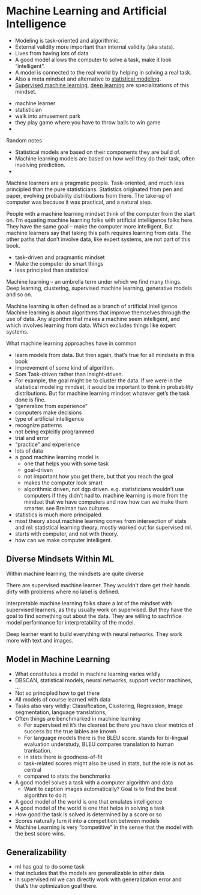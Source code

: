 # Machine Learning and Artificial Intelligence {#machine-learning}

<!-- TODO

* Reread: End of Theory. https://www.wired.com/2008/06/pb-theory/ [@anderson2008end] -> This one is more general and might fit into the model chapter
* Read: https://hal.archives-ouvertes.fr/hal-03474791/
* Recreate Leo Breiman figure from Two cultures

-->

* Modeling is task-oriented and algorithmic.
* External validity more important than internal validity (aka stats).
* Lives from having lots of data
* A good model allows the computer to solve a task, make it look "intelligent".
* A model is connected to the real world by helping in solving a real task.
* Also a meta mindset and alternative to [statistical modeling](#statistical-ml). 
* [Supervised machine learning](#supervised-ml), [deep learning](#deep-learning) are specializations of this mindset.

<!-- metaphor -->
* machine learner
* statistician
* walk into amusement park
* they play game where you have to throw balls to win game
* 

Random notes

* Statistical models are based on their components they are build of.
* Machine learning models are based on how well they do their task, often involving prediction.
* 


Machine learners are a pragmatic people.
Task-oriented, and much less principled than the pure statisticians.
Statistics originated from pen and paper, evolving probability distributions from there.
The take-up of computer was because it was practical, and a natural step.

People with a machine learning mindset think of the computer from the start on.
I'm equating machine learning folks with artificial intelligence folks here.
They have the same goal -- make the computer more intelligent.
But machine learners say that taking this path requires learning from data.
The other paths that don't involve data, like expert systems, are not part of this book.



* task-driven and pragmantic mindset
* Make the computer do smart things
* less principled than statistical



Machine learning -- an umbrella term under which we find many things.
Deep learning, clustering, supervised machine learning, generative models and so on.

Machine learning is often defined as a branch of artificial intelligence.
Machine learning is about algorithms that improve themselves through the use of data.
Any algorithm that makes a machine seem intelligent, and which involves learning from data.
Which excludes things like expert systems.

What machine learning approaches have in common

* learn models from data. But then again, that's true for all mindsets in this book
* Improvement of some kind of algorithm.
* Som Task-driven rather than insight-driven.
* For example, the goal might be to cluster the data. If we were in the statistical modeling mindset, it would be important to think in probability distributions. But for machine learning mindset whatever get's the task done is fine. 
* "generalize from experience"
* computers make decisions
* type of artificial intelligence
* recognize patterns
* not being explcitly programmed
* trial and error
* "practice" and experience
* lots of data
* a good machine learning model is
  * one that helps you with some task
  * goal-driven
  * not important how you get there, but that you reach the goal
  * makes the computer look smart
  * algorithmic driven, not dgp driven. e.g. statisticians wouldn't use computers if they didn't had to. machine learning is more from the mindset that we have computers and now how can we make them smarter. see Breiman two cultures        
* statistics is much more principaled
* most theory about machine learning comes from intersection of stats and ml: statistical learning theory. mostly worked out for supervised ml. 
* starts with computer, and not with theory.
* how can we make computer intelligent.


## Diverse Mindsets Within ML

Within machine learning, the mindsets are quite diverse

There are supervised machine learner.
They wouldn't dare get their hands dirty with problems where no label is defined.

Interpretable machine learning folks share a lot of the mindset with supervised learners, as they usually work on supervised.
But they have the goal to find something out about the data.
They are willing to sacfrifice model performance for interpretability of the model.

Deep learner want to build everything with neural networks.
They work more with text and images.



## Model in Machine Learning


* What constitutes a model in machine learning varies wildly
* DBSCAN, statistical models, neural networks, support vector machines, ...
* Not so principled how to get there
* All models of course learned with data
* Tasks also vary wildly: Classification, Clustering, Regression, Image segmentation, language translations,  
* Often things are benchmarked in machine learning
  * For supervised ml it's the clearest bc there you have  clear metrics of success bc the true lables are known
  * For language models there is the BLEU score. stands for bi-lingual evaluation understudy, BLEU compares translation to human tranlsation.
  * in stats there is goodness-of-fit
  * task-related scores might also be used in stats, but the role is not as central
  * compared to stats the benchmarks 
* A good model solves a task with a computer algorithm and data
  * Want to caption images automatically? Goal is to find the best algorithm to do it.
* A good model of the world is one that emulates intelligence 
* A good model of the world is one that helps in solving a task
* How good the task is solved is determined by a score or so
* Scores naturally turn it into a competition between models
* Machine Learning is very "competitive" in the sense that the model with the best score wins.
 
## Generalizability

* ml has goal to do some task
* that includes that the models are generalizable to other data
* in supervised ml we can directly work with generalization error and that's the optimization goal there.







